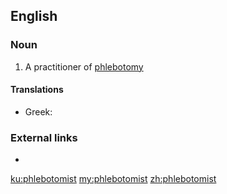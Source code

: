 ==English==

===Noun===
{{en-noun}}

# A practitioner of [[phlebotomy]]

====Translations====
{{trans-top|medical worker}}
* Greek: {{t+|el|φλεβοτόμος|m}}
{{trans-mid}}
{{trans-bottom}}

===External links===
* {{pedialite}}

[[ku:phlebotomist]]
[[my:phlebotomist]]
[[zh:phlebotomist]]